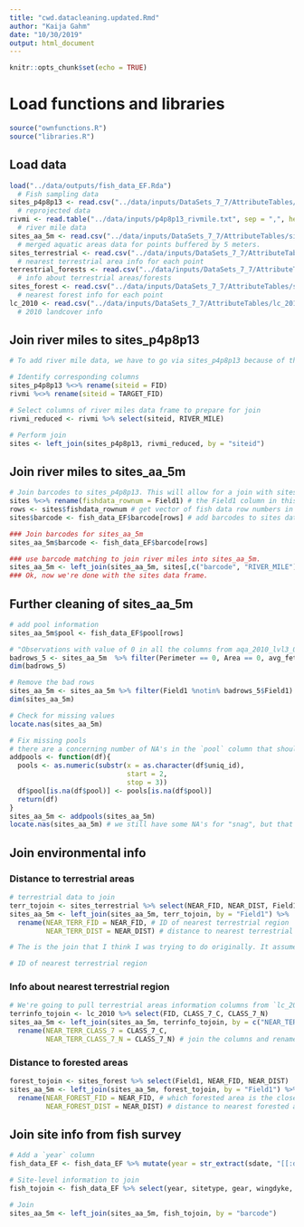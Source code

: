 ```yaml
---
title: "cwd.datacleaning.updated.Rmd"
author: "Kaija Gahm"
date: "10/30/2019"
output: html_document
---
```


```r
knitr::opts_chunk$set(echo = TRUE)
```

# Load functions and libraries
```r
source("ownfunctions.R")
source("libraries.R")
```

## Load data
```r
load("../data/outputs/fish_data_EF.Rda") 
  # Fish sampling data
sites_p4p8p13 <- read.csv("../data/inputs/DataSets_7_7/AttributeTables/sites_p4p8p13.txt") 
  # reprojected data
rivmi <- read.table("../data/inputs/p4p8p13_rivmile.txt", sep = ",", header = T) 
  # river mile data
sites_aa_5m <- read.csv("../data/inputs/DataSets_7_7/AttributeTables/sites_aquaareas5m.txt") 
  # merged aquatic areas data for points buffered by 5 meters.
sites_terrestrial <- read.csv("../data/inputs/DataSets_7_7/AttributeTables/sites_terrestrial.txt") 
  # nearest terrestrial area info for each point
terrestrial_forests <- read.csv("../data/inputs/DataSets_7_7/AttributeTables/Terrestrial_Forests.txt") 
  # info about terrestrial areas/forests
sites_forest <- read.csv("../data/inputs/DataSets_7_7/AttributeTables/sites_forest.txt") 
  # nearest forest info for each point
lc_2010 <- read.csv("../data/inputs/DataSets_7_7/AttributeTables/lc_2010.txt") 
  # 2010 landcover info
```

## Join river miles to sites_p4p8p13
```r
# To add river mile data, we have to go via sites_p4p8p13 because of the correspondence between object codes in GIS.

# Identify corresponding columns
sites_p4p8p13 %<>% rename(siteid = FID)
rivmi %<>% rename(siteid = TARGET_FID) 

# Select columns of river miles data frame to prepare for join
rivmi_reduced <- rivmi %>% select(siteid, RIVER_MILE)

# Perform join
sites <- left_join(sites_p4p8p13, rivmi_reduced, by = "siteid")
```

## Join river miles to sites_aa_5m
```r
# Join barcodes to sites_p4p8p13. This will allow for a join with sites_aa_5m.
sites %<>% rename(fishdata_rownum = Field1) # the Field1 column in this dataset corresponds to the row number in fish_data_EF.
rows <- sites$fishdata_rownum # get vector of fish data row numbers in the order they appear in the sites data.
sites$barcode <- fish_data_EF$barcode[rows] # add barcodes to sites data

### Join barcodes for sites_aa_5m
sites_aa_5m$barcode <- fish_data_EF$barcode[rows]

### use barcode matching to join river miles into sites_aa_5m. 
sites_aa_5m <- left_join(sites_aa_5m, sites[,c("barcode", "RIVER_MILE")], by = "barcode")
### Ok, now we're done with the sites data frame.
```

## Further cleaning of sites_aa_5m
```r
# add pool information
sites_aa_5m$pool <- fish_data_EF$pool[rows]

# "Observations with value of 0 in all the columns from aqa_2010_lvl3_011918.shp do not intersect with the aquatic areas layer". I'd like these to have values of NA, not 0. 
badrows_5 <- sites_aa_5m  %>% filter(Perimeter == 0, Area == 0, avg_fetch == 0)
dim(badrows_5)

# Remove the bad rows
sites_aa_5m <- sites_aa_5m %>% filter(Field1 %notin% badrows_5$Field1)
dim(sites_aa_5m)

# Check for missing values
locate.nas(sites_aa_5m)

# Fix missing pools
# there are a concerning number of NA's in the `pool` column that shouldn't be there. Luckily, the `uniq_id` column tells us which pool these are from. 
addpools <- function(df){
  pools <- as.numeric(substr(x = as.character(df$uniq_id), 
                             start = 2, 
                             stop = 3))
  df$pool[is.na(df$pool)] <- pools[is.na(df$pool)]
  return(df)
}
sites_aa_5m <- addpools(sites_aa_5m)
locate.nas(sites_aa_5m) # we still have some NA's for "snag", but that is to be expected. 
```

## Join environmental info
### Distance to terrestrial areas
```r
# terrestrial data to join
terr_tojoin <- sites_terrestrial %>% select(NEAR_FID, NEAR_DIST, Field1)
sites_aa_5m <- left_join(sites_aa_5m, terr_tojoin, by = "Field1") %>% 
  rename(NEAR_TERR_FID = NEAR_FID, # ID of nearest terrestrial region
         NEAR_TERR_DIST = NEAR_DIST) # distance to nearest terrestrial region

# The is the join that I think I was trying to do originally. It assumes that Field1 in sites_terrestrial is equivalent to Field1 in sites_aa_5m. Need to check that this is right.

# ID of nearest terrestrial region
```

### Info about nearest terrestrial region
```r
# We're going to pull terrestrial areas information columns from `lc_2010`, not from `terrestrial`, because the FID's don't match up in `terrestrial`.
terrinfo_tojoin <- lc_2010 %>% select(FID, CLASS_7_C, CLASS_7_N)
sites_aa_5m <- left_join(sites_aa_5m, terrinfo_tojoin, by = c("NEAR_TERR_FID" = "FID")) %>%
  rename(NEAR_TERR_CLASS_7 = CLASS_7_C,
         NEAR_TERR_CLASS_7_N = CLASS_7_N) # join the columns and rename appropriately
```

### Distance to forested areas
```r
forest_tojoin <- sites_forest %>% select(Field1, NEAR_FID, NEAR_DIST)
sites_aa_5m <- left_join(sites_aa_5m, forest_tojoin, by = "Field1") %>% 
  rename(NEAR_FOREST_FID = NEAR_FID, # which forested area is the closest
         NEAR_FOREST_DIST = NEAR_DIST) # distance to nearest forested area
```

## Join site info from fish survey
```r
# Add a `year` column
fish_data_EF <- fish_data_EF %>% mutate(year = str_extract(sdate, "[[:digit:]]{4}$"))

# Site-level information to join
fish_tojoin <- fish_data_EF %>% select(year, sitetype, gear, wingdyke, riprap, trib, barcode) %>% distinct()

# Join
sites_aa_5m <- left_join(sites_aa_5m, fish_tojoin, by = "barcode") 
```

